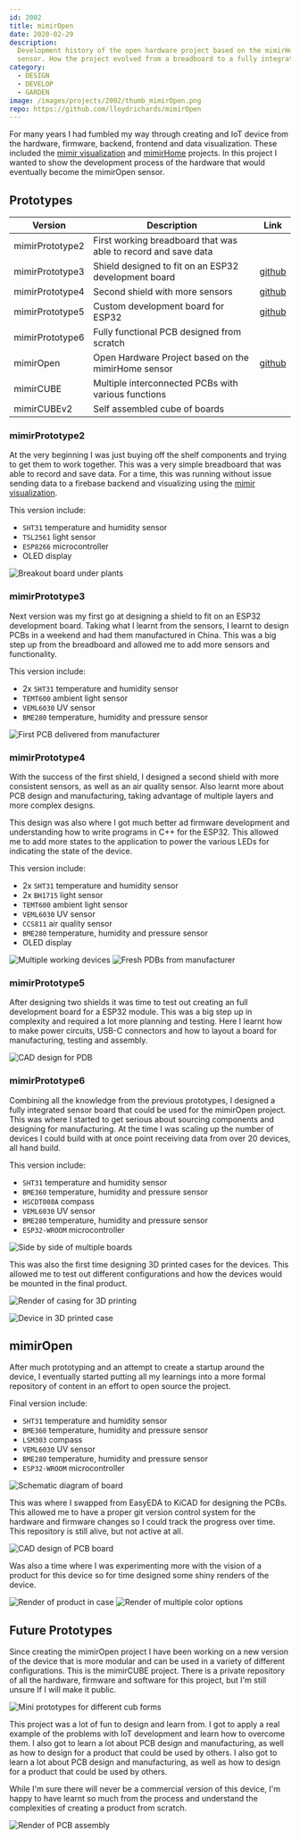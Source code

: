 ```yaml
---
id: 2002
title: mimirOpen
date: 2020-02-29
description:
  Development history of the open hardware project based on the mimirHome
  sensor. How the project evolved from a breadboard to a fully integrated PCB.
category:
  - DESIGN
  - DEVELOP
  - GARDEN
image: /images/projects/2002/thumb_mimirOpen.png
repo: https://github.com/lloydrichards/mimirOpen
---
```


For many years I had fumbled my way through creating and IoT device from the
hardware, firmware, backend, frontend and data visualization. These included the
[mimir visualization](/projects/1901-mimir-visualization) and
[mimirHome](/projects/2003-mimir-home) projects. In this project I wanted to
show the development process of the hardware that would eventually become the
mimirOpen sensor.

## Prototypes

| Version         | Description                                                    | Link                                                              |
| --------------- | -------------------------------------------------------------- | ----------------------------------------------------------------- |
| mimirPrototype2 | First working breadboard that was able to record and save data |                                                                   |
| mimirPrototype3 | Shield designed to fit on an ESP32 development board           | [github](https://github.com/lloydrichards/P2003_mimir-Prototype3) |
| mimirPrototype4 | Second shield with more sensors                                | [github](https://github.com/lloydrichards/P2004_mimir-Prototype4) |
| mimirPrototype5 | Custom development board for ESP32                             | [github](https://github.com/lloydrichards/mimirHEAD)              |
| mimirPrototype6 | Fully functional PCB designed from scratch                     |                                                                   |
| mimirOpen       | Open Hardware Project based on the mimirHome sensor            | [github](https://github.com/lloydrichards/mimirOpen)              |
| mimirCUBE       | Multiple interconnected PCBs with various functions            |                                                                   |
| mimirCUBEv2     | Self assembled cube of boards                                  |                                                                   |

### mimirPrototype2

At the very beginning I was just buying off the shelf components and trying to
get them to work together. This was a very simple breadboard that was able to
record and save data. For a time, this was running without issue sending data to
a firebase backend and visualizing using the
[mimir visualization](/projects/1901-mimir-visualization).

This version include:

- `SHT31` temperature and humidity sensor
- `TSL2561` light sensor
- `ESP8266` microcontroller
- OLED display

![Breakout board under plants](/images/projects/2002/mimir_proto_2_1.jpg)

### mimirPrototype3

Next version was my first go at designing a shield to fit on an ESP32
development board. Taking what I learnt from the sensors, I learnt to design
PCBs in a weekend and had them manufactured in China. This was a big step up
from the breadboard and allowed me to add more sensors and functionality.

This version include:

- 2x `SHT31` temperature and humidity sensor
- `TEMT600` ambient light sensor
- `VEML6030` UV sensor
- `BME280` temperature, humidity and pressure sensor

![First PCB delivered from manufacturer](/images/projects/2002/mimir_proto_3_raw.jpg)

### mimirPrototype4

With the success of the first shield, I designed a second shield with more
consistent sensors, as well as an air quality sensor. Also learnt more about PCB
design and manufacturing, taking advantage of multiple layers and more complex
designs.

This design was also where I got much better ad firmware development and
understanding how to write programs in C++ for the ESP32. This allowed me to add
more states to the application to power the various LEDs for indicating the
state of the device.

This version include:

- 2x `SHT31` temperature and humidity sensor
- 2x `BH1715` light sensor
- `TEMT600` ambient light sensor
- `VEML6030` UV sensor
- `CCS811` air quality sensor
- `BME280` temperature, humidity and pressure sensor
- OLED display

![Multiple working devices](/images/projects/2002/mimir_proto_4_1.jpg)
![Fresh PDBs from manufacturer](/images/projects/2002/mimir_proto_4-raw.jpg)

### mimirPrototype5

After designing two shields it was time to test out creating an full development
board for a ESP32 module. This was a big step up in complexity and required a
lot more planning and testing. Here I learnt how to make power circuits, USB-C
connectors and how to layout a board for manufacturing, testing and assembly.

![CAD design for PDB](/images/projects/2002/mimir_proto_5.jpg)

### mimirPrototype6

Combining all the knowledge from the previous prototypes, I designed a fully
integrated sensor board that could be used for the mimirOpen project. This was
where I started to get serious about sourcing components and designing for
manufacturing. At the time I was scaling up the number of devices I could build
with at once point receiving data from over 20 devices, all hand build.

This version include:

- `SHT31` temperature and humidity sensor
- `BME360` temperature, humidity and pressure sensor
- `HSCDT008A` compass
- `VEML6030` UV sensor
- `BME280` temperature, humidity and pressure sensor
- `ESP32-WROOM` microcontroller

![Side by side of multiple boards](/images/projects/2002/mimir_proto_6.jpg)

This was also the first time designing 3D printed cases for the devices. This
allowed me to test out different configurations and how the devices would be
mounted in the final product.

![Render of casing for 3D printing](/images/projects/2002/mimir_proto_6-case.png)

![Device in 3D printed case](/images/projects/2002/mimir_proto_6-2.jpg)

## mimirOpen

After much prototyping and an attempt to create a startup around the device, I
eventually started putting all my learnings into a more formal repository of
content in an effort to open source the project.

Final version include:

- `SHT31` temperature and humidity sensor
- `BME360` temperature, humidity and pressure sensor
- `LSM303` compass
- `VEML6030` UV sensor
- `BME280` temperature, humidity and pressure sensor
- `ESP32-WROOM` microcontroller

![Schematic diagram of board](/images/projects/2002/mimir_open-schematic.png)

This was where I swapped from EasyEDA to KiCAD for designing the PCBs. This
allowed me to have a proper git version control system for the hardware and
firmware changes so I could track the progress over time. This repository is
still alive, but not active at all.

![CAD design of PCB board](/images/projects/2002/mimir_open-pcb.png)

Was also a time where I was experimenting more with the vision of a product for
this device so for time designed some shiny renders of the device.

![Render of product in case](/images/projects/2002/mimir_open-visualization_1.png)
![Render of multiple color options](/images/projects/2002/mimir_open-visualization_2.png)

## Future Prototypes

Since creating the mimirOpen project I have been working on a new version of the
device that is more modular and can be used in a variety of different
configurations. This is the mimirCUBE project. There is a private repository of
all the hardware, firmware and software for this project, but I'm still unsure
If I will make it public.

![Mini prototypes for different cub forms](/images/projects/2002/mimir_proto_7.jpg)

This project was a lot of fun to design and learn from. I got to apply a real
example of the problems with IoT development and learn how to overcome them. I
also got to learn a lot about PCB design and manufacturing, as well as how to
design for a product that could be used by others. I also got to learn a lot
about PCB design and manufacturing, as well as how to design for a product that
could be used by others.

While I'm sure there will never be a commercial version of this device, I'm
happy to have learnt so much from the process and understand the complexities of
creating a product from scratch.

![Render of PCB assembly](/images/projects/2002/mimir_proto-8.jpg)
